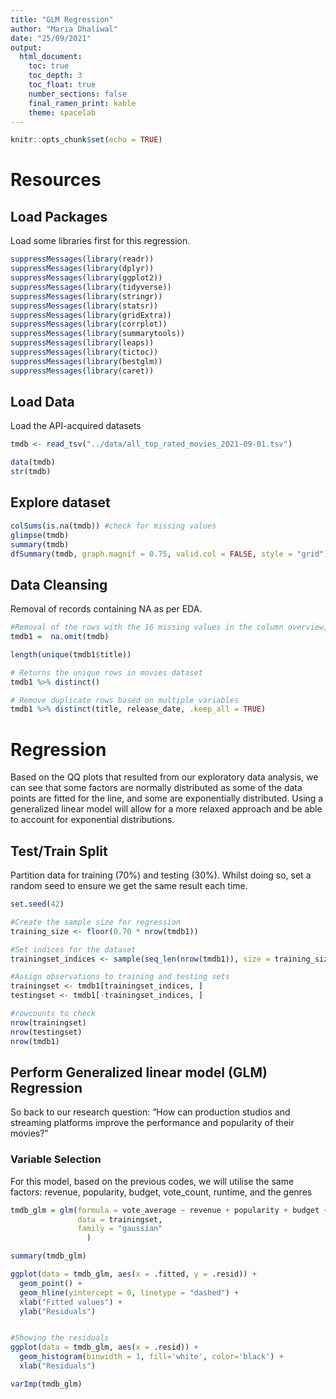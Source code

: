 ```yaml
---
title: "GLM Regression"
author: "Maria Dhaliwal"
date: "25/09/2021"
output: 
  html_document:
    toc: true
    toc_depth: 3
    toc_float: true
    number_sections: false
    final_ramen_print: kable
    theme: spacelab
---
```


```r
knitr::opts_chunk$set(echo = TRUE)
```

# Resources

## Load Packages

Load some libraries first for this regression.

```r
suppressMessages(library(readr))
suppressMessages(library(dplyr))
suppressMessages(library(ggplot2))
suppressMessages(library(tidyverse))
suppressMessages(library(stringr))
suppressMessages(library(statsr))
suppressMessages(library(gridExtra))
suppressMessages(library(corrplot))
suppressMessages(library(summarytools))
suppressMessages(library(leaps))
suppressMessages(library(tictoc))
suppressMessages(library(bestglm))
suppressMessages(library(caret))

```

## Load Data

Load the API-acquired datasets

```r

tmdb <- read_tsv("../data/all_top_rated_movies_2021-09-01.tsv")

data(tmdb)
str(tmdb)

```

## Explore dataset

```r

colSums(is.na(tmdb)) #check for missing values
glimpse(tmdb)
summary(tmdb)
dfSummary(tmdb, graph.magnif = 0.75, valid.col = FALSE, style = "grid")

```

## Data Cleansing

Removal of records containing NA as per EDA.

```r

#Removal of the rows with the 16 missing values in the column overview, 2 missing values in genre ID, and .
tmdb1 =  na.omit(tmdb)

length(unique(tmdb1$title))

# Returns the unique rows in movies dataset
tmdb1 %>% distinct()

# Remove duplicate rows based on multiple variables 
tmdb1 %>% distinct(title, release_date, .keep_all = TRUE)

```


# Regression

Based on the QQ plots that resulted from our exploratory data analysis, we can see that some factors are normally distributed as some of the data points are fitted for the line, and some are exponentially distributed. Using a generalized linear model will allow for a more relaxed approach and be able to account for exponential distributions.

## Test/Train Split

Partition data for training (70%) and testing (30%). Whilst doing so, set a random seed to ensure we get the same result each time.

```r

set.seed(42)

#Create the sample size for regression
training_size <- floor(0.70 * nrow(tmdb1))

#Set indices for the dataset
trainingset_indices <- sample(seq_len(nrow(tmdb1)), size = training_size)

#Assign observations to training and testing sets
trainingset <- tmdb1[trainingset_indices, ]
testingset <- tmdb1[-trainingset_indices, ]

#rowcounts to check
nrow(trainingset)
nrow(testingset)
nrow(tmdb1)

```

## Perform Generalized linear model (GLM) Regression

So back to our research question: "How can production studios and streaming platforms improve the performance and popularity of their movies?" 

### Variable Selection

For this model, based on the previous codes, we will utilise the same factors:
revenue, popularity, budget, vote_count, runtime, and the genres

```r

tmdb_glm = glm(formula = vote_average ~ revenue + popularity + budget + vote_count + runtime + Action + Adventure + Animation + Comedy + Crime + Documentary + Drama + Family + Fantasy + History + Horror + Music + Mystery + Romance + `Science Fiction` + `TV Movie` + Thriller + War + Western,
               data = trainingset,
               family = "gaussian"
                 )
```


```r
summary(tmdb_glm)

ggplot(data = tmdb_glm, aes(x = .fitted, y = .resid)) +
  geom_point() +
  geom_hline(yintercept = 0, linetype = "dashed") +
  xlab("Fitted values") +
  ylab("Residuals")


#Showing the residuals
ggplot(data = tmdb_glm, aes(x = .resid)) +
  geom_histogram(binwidth = 1, fill='white', color='black') +
  xlab("Residuals")

varImp(tmdb_glm)
```

